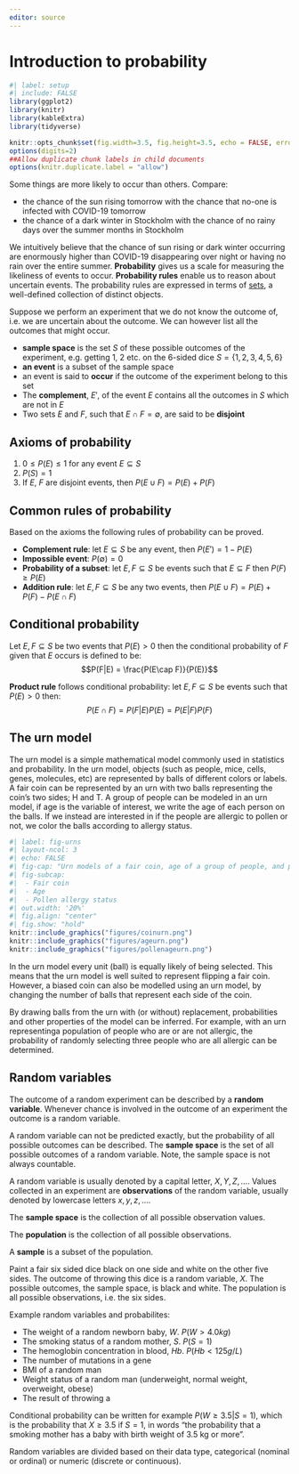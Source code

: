 ```yaml
---
editor: source
---
```


# Introduction to probability {#prob-01intro}

```r
#| label: setup
#| include: FALSE
library(ggplot2)
library(knitr)
library(kableExtra)
library(tidyverse)

knitr::opts_chunk$set(fig.width=3.5, fig.height=3.5, echo = FALSE, error=FALSE, warnings=FALSE, dpi=600, fig.path = "Rfigures/prob01_", cache=TRUE)
options(digits=2)
##Allow duplicate chunk labels in child documents
options(knitr.duplicate.label = "allow")
```

Some things are more likely to occur than others. Compare:

-   the chance of the sun rising tomorrow with the chance that no-one is infected with COVID-19 tomorrow
-   the chance of a dark winter in Stockholm with the chance of no rainy days over the summer months in Stockholm

We intuitively believe that the chance of sun rising or dark winter occurring are enormously higher than COVID-19 disappearing over night or having no rain over the entire summer. **Probability** gives us a scale for measuring the likeliness of events to occur. **Probability rules** enable us to reason about uncertain events. The probability rules are expressed in terms of [sets](https://en.wikipedia.org/wiki/Set_(mathematics)), a well-defined collection of distinct objects.

Suppose we perform an experiment that we do not know the outcome of, i.e. we are uncertain about the outcome. We can however list all the outcomes that might occur.

-   **sample space** is the set $S$ of these possible outcomes of the experiment, e.g. getting 1, 2 etc. on the 6-sided dice $S=\{1,2,3,4,5,6\}$
-   **an event** is a subset of the sample space
-   an event is said to **occur** if the outcome of the experiment belong to this set
-   The **complement**, $E'$, of the event $E$ contains all the outcomes in $S$ which are not in $E$
-   Two sets $E$ and $F$, such that $E \cap F = \emptyset$, are said to be **disjoint**

## Axioms of probability

1.  $0 \leq P(E) \leq 1$ for any event $E \subseteq S$
2.  $P(S) = 1$
3.  If $E$, $F$ are disjoint events, then $P(E \cup F) = P(E) + P(F)$

## Common rules of probability

Based on the axioms the following rules of probability can be proved.

-   **Complement rule**: let $E \subseteq S$ be any event, then $P(E') = 1 - P(E)$
-   **Impossible event**: $P(\emptyset)=0$
-   **Probability of a subset**: let $E,F \subseteq S$ be events such that $E \subseteq F$ then $P(F) \geq P(E)$
-   **Addition rule**: let $E,F \subseteq S$ be any two events, then $P(E \cup F) = P(E) + P(F) - P(E \cap F)$

## Conditional probability

Let $E,F \subseteq S$ be two events that $P(E)>0$ then the conditional probability of $F$ given that $E$ occurs is defined to be: $$P(F|E) = \frac{P(E\cap F)}{P(E)}$$

**Product rule** follows conditional probability: let $E,F \subseteq S$ be events such that $P(E)>0$ then: $$P(E \cap F) = P(F|E)P(E) = P(E|F)P(F)$$

## The urn model

The urn model is a simple mathematical model commonly used in statistics and probability. In the urn model, objects (such as people, mice, cells, genes, molecules, etc) are represented by balls of different colors or labels. A fair coin can be represented by an urn with two balls representing the coin's two sides; H and T. A group of people can be modeled in an urn model, if age is the variable of interest, we write the age of each person on the balls. If we instead are interested in if the people are allergic to pollen or not, we color the balls according to allergy status.



```r
#| label: fig-urns
#| layout-ncol: 3
#| echo: FALSE
#| fig-cap: "Urn models of a fair coin, age of a group of people, and pollen allergy status of a group of people."
#| fig-subcap:
#|  - Fair coin
#|  - Age
#|  - Pollen allergy status
#| out.width: '20%'
#| fig.align: "center"
#| fig.show: "hold"
knitr::include_graphics("figures/coinurn.png")
knitr::include_graphics("figures/ageurn.png")
knitr::include_graphics("figures/pollenageurn.png")
```

In the urn model every unit (ball) is equally likely of being selected. This means that the urn model is well suited to represent flipping a fair coin. However, a biased coin can also be modelled using an urn model, by changing the number of balls that represent each side of the coin.

By drawing balls from the urn with (or without) replacement, probabilities and other properties of the model can be inferred. For example, with an urn representinga population of people who are or are not allergic, the probability of randomly selecting three people who are all allergic can be determined.

## Random variables

The outcome of a random experiment can be described by a **random variable**. Whenever chance is involved in the outcome of an experiment the outcome is a random variable.

A random variable can not be predicted exactly, but the probability of all possible outcomes can be described. The **sample space** is the set of all possible outcomes of a random variable. Note, the sample space is not always countable.

A random variable is usually denoted by a capital letter, $X, Y, Z, \dots$. Values collected in an experiment are **observations** of the random variable, usually denoted by lowercase letters $x, y, z, \dots$.

The **sample space** is the collection of all possible observation values.

The **population** is the collection of all possible observations.

A **sample** is a subset of the population.

::: {#exm-dice}
Paint a fair six sided dice black on one side and white on the other five sides. The outcome of throwing this dice is a random variable, $X$. The possible outcomes, the sample space, is black and white. The population is all possible observations, i.e. the six sides.
:::

Example random variables and probabilites:

-   The weight of a random newborn baby, $W$. $P(W>4.0kg)$
-   The smoking status of a random mother, $S$. $P(S=1)$
-   The hemoglobin concentration in blood, $Hb$. $P(Hb<125 g/L)$
-   The number of mutations in a gene
-   BMI of a random man
-   Weight status of a random man (underweight, normal weight, overweight, obese)
-   The result of throwing a 

Conditional probability can be written for example $P(W \geq 3.5 | S = 1)$, which is the probability that $X \geq 3.5$ if $S = 1$, in words "the probability that a smoking mother has a baby with birth weight of 3.5 kg or more".

Random variables are divided based on their data type, categorical (nominal or ordinal) or numeric (discrete or continuous).
